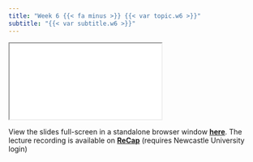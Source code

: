 ```yaml
---
title: "Week 6 {{< fa minus >}} {{< var topic.w6 >}}"
subtitle: "{{< var subtitle.w6 >}}"
---
```


:::{.column-page-right}

```{=html}
<iframe class="slide-deck" src="{{< var slides.w6 >}}"></iframe>
```

View the slides full-screen in a standalone browser window [**here**]({{< var slides.w6 >}}){target="_blank"}. The lecture recording is available on [**ReCap**](https://campus.recap.ncl.ac.uk/Panopto/Pages/Sessions/List.aspx#folderID=%22699937e9-4554-40ed-8e00-af8d00092271%22){target="_blank"} (requires Newcastle University login)
:::

